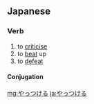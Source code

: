 ==Japanese==

===Verb===
{{ja-verb|h|type=2|rom=yattsukeru}}

# to [[criticise]]
# to [[beat]] up
# to [[defeat]]

====Conjugation====
{{ja-ichi}}

[[mg:やっつける]]
[[ja:やっつける]]